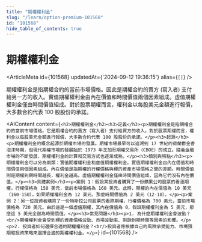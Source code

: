 ```yaml
---
title: "期權權利金"
slug: "/learn/option-premium-101568"
id: "101568"
hide_table_of_contents: true
---
```



# 期權權利金

<ArticleMeta id={101568} updatedAt={'2024-09-12 19:36:15'} alias={`[]`} />
<div className='border-solid border-b border-t-0 my-4 border-[var(--ifm-color-gray-300)]' />

期權權利金是指期權合約的當前市場價格。因此是期權合約的賣方 (寫入者) 支付給另一方的收入。實值期權權利金由內在價值和時間價值兩個因素組成。虛值期權權利金僅由時間價值組成。對於股票期權而言，權利金以每股美元金額進行報價，大多數合約代表 100 股股份的承諾。

<AIContent content={`<h2>期權權利金</h2><h3>定義</h3><p>期權權利金是指期權合約的當前市場價格。它是期權合約的賣方（寫入者）支付給買方的收入。對於股票期權而言，權利金以每股美元金額進行報價，大多數合約代表 100 股股份的承諾。</p><h3>起源</h3><p>期權權利金的概念起源於期權市場的發展。期權市場最早可以追溯到 17 世紀的荷蘭鬱金香泡沫時期，但現代期權市場的發展始於 1973 年芝加哥期權交易所（CBOE）的成立。隨着金融市場的不斷發展，期權權利金的計算和交易方式也逐漸成熟。</p><h3>類別與特點</h3><p>期權權利金可以分為兩類：實值期權權利金和虛值期權權利金。實值期權權利金由內在價值和時間價值兩個因素組成。內在價值是指期權的行權價格與標的資產市場價格之間的差額。時間價值則是期權到期時間越長，權利金越高。虛值期權權利金僅由時間價值組成，因為它們沒有內在價值。</p><h3>具體案例</h3><p>案例 1：假設某投資者購買了一份蘋果公司股票的看漲期權，行權價格為 150 美元，當前市場價格為 160 美元。此時，期權的內在價值為 10 美元（160-150），如果期權權利金為 12 美元，那麼時間價值為 2 美元（12-10）。</p><p>案例 2：另一位投資者購買了一份特斯拉公司股票的看跌期權，行權價格為 700 美元，當前市場價格為 720 美元。由於這是一個虛值期權，其內在價值為 0，假設期權權利金為 5 美元，那麼這 5 美元全部為時間價值。</p><h3>常見問題</h3><p>1. 為什麼期權權利金會波動？<br/>期權權利金會受到標的資產價格波動、市場波動率、剩餘到期時間等因素的影響。</p><p>2. 投資者如何選擇合適的期權權利金？<br/>投資者應根據自己的風險承受能力、市場預期和投資策略來選擇合適的期權權利金。</p>`} id={101568} />

